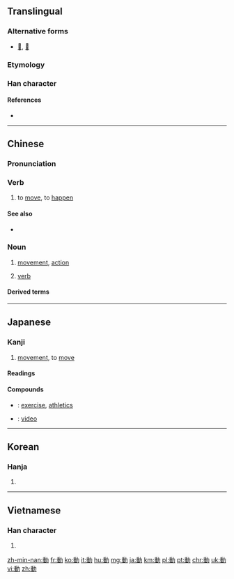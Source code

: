 {{also|动|働|重力}}
==Translingual==

===Alternative forms===
* [[𨔝]], [[㣫]]

===Etymology===
{{Han compound|重|力|c1=p|c2=s|t2=strength|ls=psc}}

===Han character===
{{Han char|rn=19|rad=力|as=09|sn=11|four=24127|canj=HGKS|ids=⿰重力}}

====References====
* {{Han ref|kx=0148.140|dkj=02390|dj=0333.240|hdz=10375.060|uh=52D5|ud=21205|bh=B0CA|bd=45258}}

----

==Chinese==
{{zh-forms|s=动}}

===Pronunciation===
{{zh-pron
|m=dòng
|c=dung6
|h=pfs=thûng
|md=
|mn=tāng/tōng
|w=
|mc=y
|oc=y
|cat=n,v
}}

===Verb===
{{zh-verb}}

# to [[move]], to [[happen]]

====See also====
* {{qualifier|Cantonese}} {{zh-l|喐|tr=juk1}}

===Noun===
{{zh-noun}}

# [[movement]], [[action]]
# {{cx|grammar|lang=zh}} {{abbreviation of|lang=zh|{{zh-l|動詞}}|dot=:}} [[verb]]

====Derived terms====
{{der3
|{{zh-l|動不動}}
|{{zh-l|動不得}}
|{{zh-l|動亂}}
|{{zh-l|動人|dòngrén|moving, touching}}
|{{zh-l|動人心弦}}
|{{zh-l|動作|dòngzuò|action, movement, motion}}
|{{zh-l|動作片}}
|{{zh-l|動兵}}
|{{zh-l|動刑}}
|{{zh-l|動力}}
|{{zh-l|動力學}}
|{{zh-l|動力機}}
|{{zh-l|動勁兒}}
|{{zh-l|動口}}
|{{zh-l|動向}}
|{{zh-l|動員|dòngyuán|to mobilise}}
|{{zh-l|動問|dòngwèn|to query}}
|{{zh-l|動嘴}}
|{{zh-l|動土}}
|{{zh-l|動工}}
|{{zh-l|動彈}}
|{{zh-l|動心}}
|{{zh-l|動心眼兒}}
|{{zh-l|動念}}
|{{zh-l|動怒}}
|{{zh-l|動情}}
|{{zh-l|動感}}
|{{zh-l|動態}}
|{{zh-l|動態助詞}}
|{{zh-l|動手|dòngshǒu|to touch/hit/get to work}}
|{{zh-l|動手動腳}}
|{{zh-l|動手術}}
|{{zh-l|動換}}
|{{zh-l|動搖}}
|{{zh-l|動支}}
|{{zh-l|動機|dòngjī|motive, intention}}
|{{zh-l|動武}}
|{{zh-l|動氣}}
|{{zh-l|動滑輪}}
|{{zh-l|動火}}, {{zh-l|動火兒}}
|{{zh-l|動物|dòngwù|animal}}
|{{zh-l|動物園|dòngwùyuán|zoo}}
|{{zh-l|動物學|dòngwùxué|zoology}}
|{{zh-l|動物油}}
|{{zh-l|動物澱粉}}
|{{zh-l|動物纖維}}
|{{zh-l|動產}}
|{{zh-l|動用}}
|{{zh-l|動畫}}
|{{zh-l|動畫片}}
|{{zh-l|動畫片兒}}
|{{zh-l|動目}}
|{{zh-l|動窩}}, {{zh-l|動窩兒}}
|{{zh-l|動筆}}
|{{zh-l|動粗}}
|{{zh-l|動聽}}
|{{zh-l|動肝火}}
|{{zh-l|動能}}
|{{zh-l|動脈|dòngmài|artery}}
|{{zh-l|動脈硬化}}
|{{zh-l|動脈輸血}}
|{{zh-l|動腦筋}}
|{{zh-l|動蕩|dòngdàng|turbulent, unrest}}
|{{zh-l|動詞|dòngcí|verb}}
|{{zh-l|動議}}
|{{zh-l|動身|dòngshēn|to start, to set out}}
|{{zh-l|動輒}}
|{{zh-l|動輪}}
|{{zh-l|動轉}}
|{{zh-l|動量}}
|{{zh-l|動量詞}}
|{{zh-l|動電學}}
|{{zh-l|動靜|dòngjìng|movement, activity}}
|{{zh-l|動響}}
|{{zh-l|動魄驚心}}
}}

----

==Japanese==

===Kanji===
{{ja-kanji|grade=3|rs=力09}}

# [[movement]], to [[move]]

====Readings====
{{ja-readings
|goon=[[ずう]] (zū)
|kanon=[[とう]] (tō)
|kanyoon=[[どう]] (dō)
|kun=[[うごく]] ([[動く]], ugoku), [[うごかす]] ([[動かす]], ugokasu), [[うごき]] ([[動き]], ugoki)
|nanori=[[るぎ]] (rugi)
}}

====Compounds====
{{der-top|Compounds}}
* {{ja-r|運動|うんどう}}: [[exercise]], [[athletics]]
* {{ja-r|動画|どうが}}: [[video]]
{{der-bottom}}

----

==Korean==

===Hanja===
{{ko-hanja|hangeul=[[동]]|eumhun=움직일|rv=dong|mr=tong}}

# {{defn|lang=ko|sort=力09}}

----

==Vietnamese==

===Han character===
{{vi-hantu|[[động]], [[đụng]]|rs=力09}}

# {{defn|lang=vi|sort=力09}}

[[zh-min-nan:動]]
[[fr:動]]
[[ko:動]]
[[it:動]]
[[hu:動]]
[[mg:動]]
[[ja:動]]
[[km:動]]
[[pl:動]]
[[pt:動]]
[[chr:動]]
[[uk:動]]
[[vi:動]]
[[zh:動]]